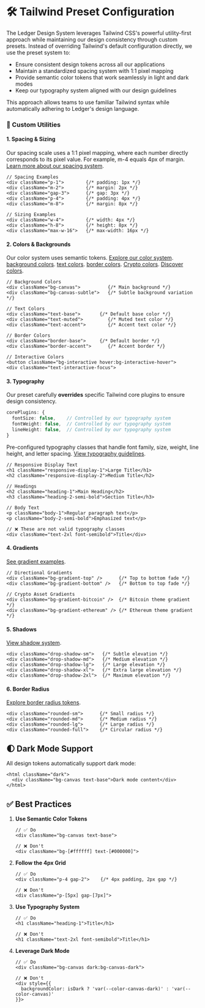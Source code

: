 
<Meta title="Tailwind/Configuration" />

# 🛠 Tailwind Preset Configuration

The Ledger Design System leverages Tailwind CSS's powerful utility-first approach while maintaining our design consistency through custom presets. Instead of overriding Tailwind's default configuration directly, we use the preset system to:

- Ensure consistent design tokens across all our applications
- Maintain a standardized spacing system with 1:1 pixel mapping
- Provide semantic color tokens that work seamlessly in light and dark modes
- Keep our typography system aligned with our design guidelines

This approach allows teams to use familiar Tailwind syntax while automatically adhering to Ledger's design language.

### 🧩 Custom Utilities

#### 1. Spacing & Sizing

Our spacing scale uses a 1:1 pixel mapping, where each number directly corresponds to its pixel value. For example, m-4 equals 4px of margin. [Learn more about our spacing system](/docs/foundations-dimensions-spacing--docs).

```tsx
// Spacing Examples
<div className="p-1">        {/* padding: 1px */}
<div className="m-2">        {/* margin: 2px */}
<div className="gap-3">      {/* gap: 3px */}
<div className="p-4">        {/* padding: 4px */}
<div className="m-8">        {/* margin: 8px */}

// Sizing Examples
<div className="w-4">        {/* width: 4px */}
<div className="h-8">        {/* height: 8px */}
<div className="max-w-16">   {/* max-width: 16px */}
```

#### 2. Colors & Backgrounds

Our color system uses semantic tokens. [Explore our color system](/docs/foundations-colors--docs).
[background colors](/docs/foundations-colors-backgrounds--docs).
[text colors](/story/foundations-colors-text--text).
[border colors](/story/foundations-colors-border--border).
[Crypto colors](/story/foundations-colors-crypto-background--crypto).
[Discover colors](/story/foundations-colors-discover-background--discover).

```tsx
// Background Colors
<div className="bg-canvas">          {/* Main background */}
<div className="bg-canvas-subtle">   {/* Subtle background variation */}

// Text Colors
<div className="text-base">       {/* Default base color */}
<div className="text-muted">         {/* Muted text color */}
<div className="text-accent">        {/* Accent text color */}

// Border Colors
<div className="border-base">     {/* Default border */}
<div className="border-accent">      {/* Accent border */}

// Interactive Colors
<button className="bg-interactive hover:bg-interactive-hover">
<div className="text-interactive-focus">

```

#### 3. Typography

Our preset carefully **overrides** specific Tailwind core plugins to ensure design consistency.

```typescript
corePlugins: {
  fontSize: false,    // Controlled by our typography system
  fontWeight: false,  // Controlled by our typography system
  lineHeight: false,  // Controlled by our typography system
}
```

Pre-configured typography classes that handle font family, size, weight, line height, and letter spacing. [View typography guidelines](/story/foundations-styles-typography--typography).

```tsx
// Responsive Display Text
<h1 className="responsive-display-1">Large Title</h1>
<h2 className="responsive-display-2">Medium Title</h2>

// Headings
<h2 className="heading-1">Main Heading</h2>
<h3 className="heading-2-semi-bold">Section Title</h3>

// Body Text
<p className="body-1">Regular paragraph text</p>
<p className="body-2-semi-bold">Emphasized text</p>

// ❌ These are not valid typography classes
<div className="text-2xl font-semibold">Title</div>
```

#### 4. Gradients

[See gradient examples](/story/foundations-styles-gradients--gradients).

```tsx
// Directional Gradients
<div className="bg-gradient-top" />      {/* Top to bottom fade */}
<div className="bg-gradient-bottom" />   {/* Bottom to top fade */}

// Crypto Asset Gradients
<div className="bg-gradient-bitcoin" />  {/* Bitcoin theme gradient */}
<div className="bg-gradient-ethereum" /> {/* Ethereum theme gradient */}
```

#### 5. Shadows

[View shadow system](/story/foundations-styles-shadows--shadows).

```tsx
<div className="drop-shadow-sm">   {/* Subtle elevation */}
<div className="drop-shadow-md">   {/* Medium elevation */}
<div className="drop-shadow-lg">   {/* Large elevation */}
<div className="drop-shadow-xl">   {/* Extra large elevation */}
<div className="drop-shadow-2xl">  {/* Maximum elevation */}
```

#### 6. Border Radius

[Explore border radius tokens](/docs/foundations-border-radius--docs).

```tsx
<div className="rounded-sm">      {/* Small radius */}
<div className="rounded-md">      {/* Medium radius */}
<div className="rounded-lg">      {/* Large radius */}
<div className="rounded-full">    {/* Circular radius */}
```

## 🌓 Dark Mode Support

All design tokens automatically support dark mode:

```tsx
<html className="dark">
  <div className="bg-canvas text-base">Dark mode content</div>
</html>
```

## ✅ Best Practices

1. **Use Semantic Color Tokens**

   ```tsx
   // ✅ Do
   <div className="bg-canvas text-base">

   // ❌ Don't
   <div className="bg-[#ffffff] text-[#000000]">
   ```

2. **Follow the 4px Grid**

   ```tsx
   // ✅ Do
   <div className="p-4 gap-2">    {/* 4px padding, 2px gap */}

   // ❌ Don't
   <div className="p-[5px] gap-[7px]">
   ```

3. **Use Typography System**

   ```tsx
   // ✅ Do
   <h1 className="heading-1">Title</h1>

   // ❌ Don't
   <h1 className="text-2xl font-semibold">Title</h1>
   ```

4. **Leverage Dark Mode**

   ```tsx
   // ✅ Do
   <div className="bg-canvas dark:bg-canvas-dark">

   // ❌ Don't
   <div style={{
     backgroundColor: isDark ? 'var(--color-canvas-dark)' : 'var(--color-canvas)'
   }}>
   ```
